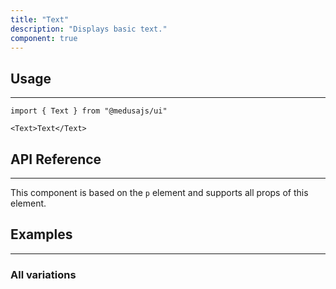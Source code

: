 ```yaml
---
title: "Text"
description: "Displays basic text."
component: true
---
```


<ComponentExample name="text-demo" />

## Usage

---

```tsx
import { Text } from "@medusajs/ui"
```

```tsx
<Text>Text</Text>
```


## API Reference

---

This component is based on the `p` element and supports all props of this element.

<ComponentProps component="text" />

## Examples

---

### All variations

<ComponentExample name="text-examples" />
